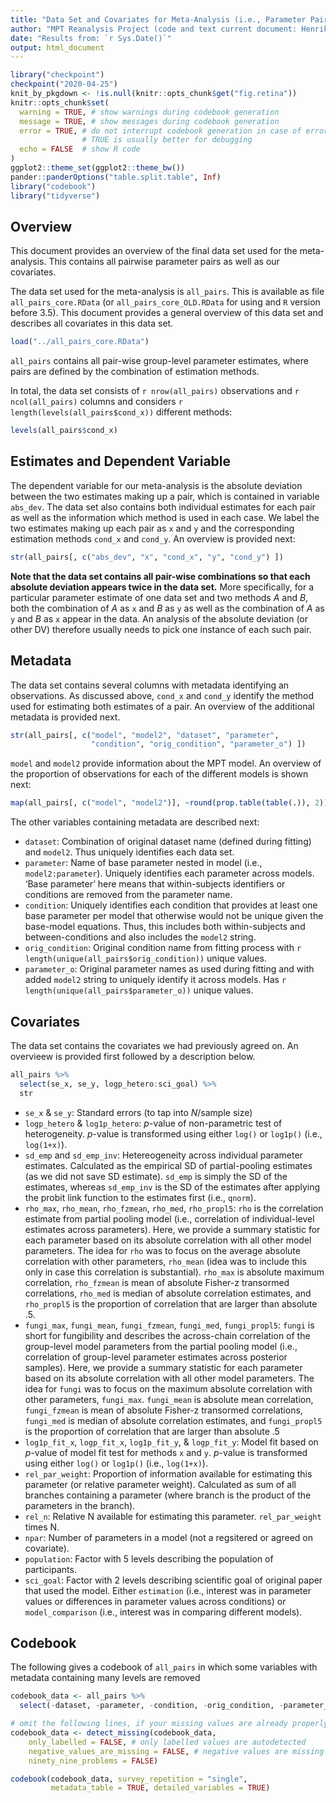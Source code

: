```yaml
---
title: "Data Set and Covariates for Meta-Analysis (i.e., Parameter Pairs across Methods)"
author: "MPT Reanalysis Project (code and text current document: Henrik Singmann)"
date: "Results from: `r Sys.Date()`"
output: html_document
---
```


```r
library("checkpoint")
checkpoint("2020-04-25")
knit_by_pkgdown <- !is.null(knitr::opts_chunk$get("fig.retina"))
knitr::opts_chunk$set(
  warning = TRUE, # show warnings during codebook generation
  message = TRUE, # show messages during codebook generation
  error = TRUE, # do not interrupt codebook generation in case of errors,
                # TRUE is usually better for debugging
  echo = FALSE  # show R code
)
ggplot2::theme_set(ggplot2::theme_bw())
pander::panderOptions("table.split.table", Inf)
library("codebook")
library("tidyverse")
```

## Overview

This document provides an overview of the final data set used for the
meta-analysis. This contains all pairwise parameter pairs as well as our
covariates.

The data set used for the meta-analysis is `all_pairs`. This is available as file `all_pairs_core.RData` (or
`all_pairs_core_OLD.RData` for using and `R` version before 3.5). This document
provides a general overview of this data set and describes all covariates in this data set.

```r
load("../all_pairs_core.RData")
```

`all_pairs` contains all pair-wise group-level parameter estimates, where pairs are defined by the combination of estimation methods.   

In total, the data set consists of `r nrow(all_pairs)` observations and `r ncol(all_pairs)` columns and considers `r length(levels(all_pairs$cond_x))` different methods:

```r
levels(all_pairs$cond_x)
```


## Estimates and Dependent Variable

The dependent variable for our meta-analysis is the absolute deviation between the two estimates making up a pair, which is contained in variable `abs_dev`. The data set also contains both individual estimates for each pair as well as the information which method is used in each case. We label the two estimates making up each pair as `x` and `y` and the corresponding estimation methods `cond_x` and `cond_y`. An overview is provided next:

```r
str(all_pairs[, c("abs_dev", "x", "cond_x", "y", "cond_y") ])
```

**Note that the data set contains all pair-wise combinations so that each absolute deviation appears twice in the data set.** More specifically, for a particular parameter estimate of one data set and two methods *A* and *B*, both the combination of *A* as `x` and *B* as `y` as well as the combination of *A* as `y` and *B* as `x` appear in the data. An analysis of the absolute deviation (or other DV) therefore usually needs to pick one instance of each such pair. 

## Metadata

The data set contains several columns with metadata identifying an observations. As discussed above, `cond_x` and `cond_y` identify the method used for estimating both estimates of a pair. An overview of the additional metadata is provided next.

```r
str(all_pairs[, c("model", "model2", "dataset", "parameter",
                  "condition", "orig_condition", "parameter_o") ])
```

`model` and `model2` provide information about the MPT model. An overview of the proportion of observations for each of the different models is shown next:

```r
map(all_pairs[, c("model", "model2")], ~round(prop.table(table(.)), 2))
```

The other variables containing metadata are described next:

- `dataset`: Combination of original dataset name (defined during fitting) and `model2`. Thus uniquely identifies each data set.
- `parameter`: Name of base parameter nested in model (i.e., `model2:parameter`). Uniquely identifies each parameter across models. 'Base parameter' here means that within-subjects identifiers or conditions are removed from the parameter name. 
- `condition`: Uniquely identifies each condition that provides at least one base parameter per model that otherwise would not be unique given the base-model equations. Thus, this includes both within-subjects and between-conditions and also includes the `model2` string.
- `orig_condition`: Original condition name from fitting process with `r length(unique(all_pairs$orig_condition))` unique values. 
- `parameter_o`: Original parameter names as used during fitting and with added `model2` string to uniquely identify it across models. Has `r length(unique(all_pairs$parameter_o))` unique values. 

## Covariates

The data set contains the covariates we had previously agreed on. An overvieew is provided first followed by a description below.

```r
all_pairs %>% 
  select(se_x, se_y, logp_hetero:sci_goal) %>% 
  str
```

- `se_x` & `se_y`: Standard errors (to tap into $N$/sample size)
- `logp_hetero` & `log1p_hetero`:  $p$-value of non-parametric test of heterogeneity. $p$-value is transformed using either `log()` or `log1p()` (i.e.,  `log(1+x)`).
- `sd_emp` and `sd_emp_inv`: Hetereogeneity across individual parameter estimates. Calculated as the empirical SD of partial-pooling estimates (as we did not save SD estimate). `sd_emp` is simply the SD of the estimates, whereas `sd_emp_inv` is the SD of the estimates after applying the probit link function to the estimates first (i.e., `qnorm`).
- `rho_max`, `rho_mean`, `rho_fzmean`, `rho_med`, `rho_propl5`: `rho` is the correlation estimate from partial pooling model (i.e., correlation of individual-level estimates across parameters). Here, we provide a summary statistic for each parameter based on its absolute correlation with all other model parameters. The idea for `rho` was to focus on the average absolute correlation with other parameters,  `rho_mean` (idea was to include this only in case this correlation is substantial). `rho_max` is absolute maximum correlation, `rho_fzmean` is mean of absolute Fisher-z transormed correlations, `rho_med` is median of absolute correlation estimates, and `rho_propl5` is the proportion of correlation that are larger than absolute .5.
- `fungi_max`, `fungi_mean`, `fungi_fzmean`, `fungi_med`, `fungi_propl5`: `fungi` is short for fungibility and describes the across-chain correlation of the group-level model parameters from the partial pooling model (i.e., correlation of group-level parameter estimates across posterior samples). Here, we provide a summary statistic for each parameter based on its absolute correlation with all other model parameters. The idea for `fungi` was to focus on the maximum absolute correlation with other parameters,  `fungi_max`. `fungi_mean` is absolute mean correlation, `fungi_fzmean` is mean of absolute Fisher-z transormed correlations, `fungi_med` is median of absolute correlation estimates, and `fungi_propl5` is the proportion of correlation that are larger than absolute .5
- `log1p_fit_x`, `logp_fit_x`, `log1p_fit_y`, & `logp_fit_y`: Model fit based on $p$-value of model fit test for methods `x` and `y`. $p$-value is transformed using either `log()` or `log1p()` (i.e.,  `log(1+x)`).
- `rel_par_weight`: Proportion of information available for estimating this parameter (or relative parameter weight). Calculated as sum of all branches containing a parameter (where branch is the product of the parameters in the branch).
- `rel_n`: Relative N available for estimating this parameter. `rel_par_weight` times N.
- `npar`: Number of parameters in a model (not a regsitered or agreed on covariate).
- `population`: Factor with 5 levels describing the population of participants.
- `sci_goal`: Factor with 2 levels describing scientific goal of original paper that used the model. Either `estimation` (i.e., interest was in parameter values or differences in parameter values across conditions) or `model_comparison` (i.e., interest was in comparing different models).

## Codebook

The following gives a codebook of `all_pairs` in which some variables with metadata containing many levels are removed

```r
codebook_data <- all_pairs %>% 
  select(-dataset, -parameter, -condition, -orig_condition, -parameter_o)
```

```r
# omit the following lines, if your missing values are already properly labelled
codebook_data <- detect_missing(codebook_data,
    only_labelled = FALSE, # only labelled values are autodetected 
    negative_values_are_missing = FALSE, # negative values are missing values
    ninety_nine_problems = FALSE)

codebook(codebook_data, survey_repetition = "single", 
         metadata_table = TRUE, detailed_variables = TRUE)
```
